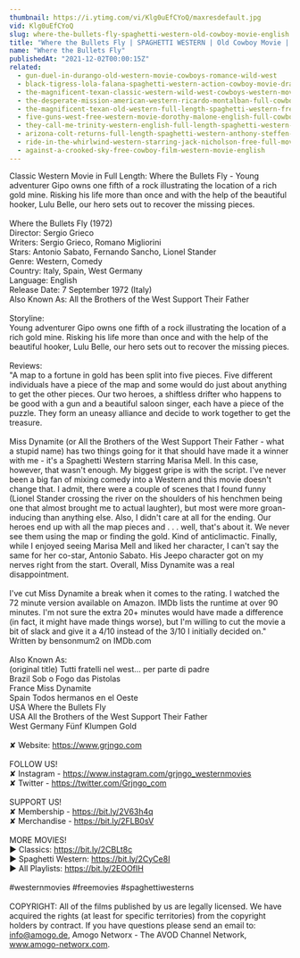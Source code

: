 ```yaml
---
thumbnail: https://i.ytimg.com/vi/Klg0uEfCYoQ/maxresdefault.jpg
vid: Klg0uEfCYoQ
slug: where-the-bullets-fly-spaghetti-western-old-cowboy-movie-english
title: "Where the Bullets Fly | SPAGHETTI WESTERN | Old Cowboy Movie | English"
name: "Where the Bullets Fly"
publishedAt: "2021-12-02T00:00:15Z"
related:
  - gun-duel-in-durango-old-western-movie-cowboys-romance-wild-west
  - black-tigress-lola-falana-spaghetti-western-action-cowboy-movie-drama
  - the-magnificent-texan-classic-western-wild-west-cowboys-western-movie-english
  - the-desperate-mission-american-western-ricardo-montalban-full-cowboy-movie
  - the-magnificent-texan-old-western-full-length-spaghetti-western-free-youtube-movie
  - five-guns-west-free-western-movie-dorothy-malone-english-full-cowboy-film-full-movie
  - they-call-me-trinity-western-english-full-length-spaghetti-western-film-full-movie
  - arizona-colt-returns-full-length-spaghetti-western-anthony-steffen-cowboy-film-1970
  - ride-in-the-whirlwind-western-starring-jack-nicholson-free-full-movie-english-youtube-movies
  - against-a-crooked-sky-free-cowboy-film-western-movie-english
---
```


Classic Western Movie in Full Length: Where the Bullets Fly - Young adventurer Gipo owns one fifth of a rock illustrating the location of a rich gold mine. Risking his life more than once and with the help of the beautiful hooker, Lulu Belle, our hero sets out to recover the missing pieces.<br />
<br />
Where the Bullets Fly (1972)<br />
Director: Sergio Grieco<br />
Writers: Sergio Grieco, Romano Migliorini <br />
Stars: Antonio Sabato, Fernando Sancho, Lionel Stander<br />
Genre: Western, Comedy <br />
Country: Italy, Spain, West Germany<br />
Language: English<br />
Release Date: 7 September 1972 (Italy) <br />
Also Known As: All the Brothers of the West Support Their Father<br />
<br />
Storyline:<br />
Young adventurer Gipo owns one fifth of a rock illustrating the location of a rich gold mine. Risking his life more than once and with the help of the beautiful hooker, Lulu Belle, our hero sets out to recover the missing pieces.<br />
<br />
Reviews:<br />
"A map to a fortune in gold has been split into five pieces. Five different individuals have a piece of the map and some would do just about anything to get the other pieces. Our two heroes, a shiftless drifter who happens to be good with a gun and a beautiful saloon singer, each have a piece of the puzzle. They form an uneasy alliance and decide to work together to get the treasure.<br />
<br />
Miss Dynamite (or All the Brothers of the West Support Their Father - what a stupid name) has two things going for it that should have made it a winner with me - it's a Spaghetti Western starring Marisa Mell. In this case, however, that wasn't enough. My biggest gripe is with the script. I've never been a big fan of mixing comedy into a Western and this movie doesn't change that. I admit, there were a couple of scenes that I found funny (Lionel Stander crossing the river on the shoulders of his henchmen being one that almost brought me to actual laughter), but most were more groan-inducing than anything else. Also, I didn't care at all for the ending. Our heroes end up with all the map pieces and . . . well, that's about it. We never see them using the map or finding the gold. Kind of anticlimactic. Finally, while I enjoyed seeing Marisa Mell and liked her character, I can't say the same for her co-star, Antonio Sabato. His Jeepo character got on my nerves right from the start. Overall, Miss Dynamite was a real disappointment.<br />
<br />
I've cut Miss Dynamite a break when it comes to the rating. I watched the 72 minute version available on Amazon. IMDb lists the runtime at over 90 minutes. I'm not sure the extra 20+ minutes would have made a difference (in fact, it might have made things worse), but I'm willing to cut the movie a bit of slack and give it a 4/10 instead of the 3/10 I initially decided on." Written by bensonmum2 on IMDb.com <br />
<br />
Also Known As:<br />
(original title) Tutti fratelli nel west... per parte di padre<br />
Brazil Sob o Fogo das Pistolas<br />
France Miss Dynamite<br />
Spain Todos hermanos en el Oeste<br />
USA Where the Bullets Fly<br />
USA All the Brothers of the West Support Their Father<br />
West Germany Fünf Klumpen Gold<br />
<br />
✘ Website: https://www.grjngo.com<br />
<br />
FOLLOW US!<br />
✘ Instagram - https://www.instagram.com/grjngo_westernmovies<br />
✘ Twitter - https://twitter.com/Grjngo_com<br />
<br />
SUPPORT US!<br />
✘ Membership - https://bit.ly/2V63h4q<br />
✘ Merchandise - https://bit.ly/2FLB0sV<br />
<br />
MORE MOVIES! <br />
► Classics: https://bit.ly/2CBLt8c <br />
► Spaghetti Western: https://bit.ly/2CyCe8I <br />
► All Playlists: https://bit.ly/2EOOfIH <br />
<br />
#westernmovies #freemovies #spaghettiwesterns<br />
<br />
COPYRIGHT: All of the films published by us are legally licensed. We have acquired the rights (at least for specific territories) from the copyright holders by contract. If you have questions please send an email to: info@amogo.de, Amogo Networx - The AVOD Channel Network, www.amogo-networx.com.